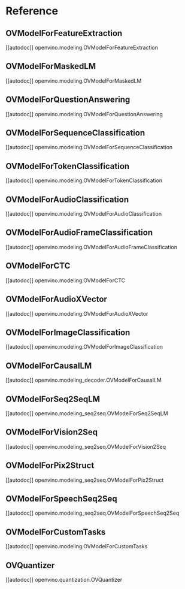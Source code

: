 <!---
Copyright 2022 The HuggingFace Team. All rights reserved.

Licensed under the Apache License, Version 2.0 (the "License");
you may not use this file except in compliance with the License.
You may obtain a copy of the License at

    http://www.apache.org/licenses/LICENSE-2.0

Unless required by applicable law or agreed to in writing, software
distributed under the License is distributed on an "AS IS" BASIS,
WITHOUT WARRANTIES OR CONDITIONS OF ANY KIND, either express or implied.
See the License for the specific language governing permissions and
limitations under the License.
-->

# Reference

## OVModelForFeatureExtraction

[[autodoc]] openvino.modeling.OVModelForFeatureExtraction

## OVModelForMaskedLM

[[autodoc]] openvino.modeling.OVModelForMaskedLM

## OVModelForQuestionAnswering

[[autodoc]] openvino.modeling.OVModelForQuestionAnswering

## OVModelForSequenceClassification

[[autodoc]] openvino.modeling.OVModelForSequenceClassification

## OVModelForTokenClassification

[[autodoc]] openvino.modeling.OVModelForTokenClassification

## OVModelForAudioClassification

[[autodoc]] openvino.modeling.OVModelForAudioClassification

## OVModelForAudioFrameClassification

[[autodoc]] openvino.modeling.OVModelForAudioFrameClassification

## OVModelForCTC

[[autodoc]] openvino.modeling.OVModelForCTC

## OVModelForAudioXVector

[[autodoc]] openvino.modeling.OVModelForAudioXVector

## OVModelForImageClassification

[[autodoc]] openvino.modeling.OVModelForImageClassification

## OVModelForCausalLM

[[autodoc]] openvino.modeling_decoder.OVModelForCausalLM

## OVModelForSeq2SeqLM

[[autodoc]] openvino.modeling_seq2seq.OVModelForSeq2SeqLM

## OVModelForVision2Seq

[[autodoc]] openvino.modeling_seq2seq.OVModelForVision2Seq

## OVModelForPix2Struct

[[autodoc]] openvino.modeling_seq2seq.OVModelForPix2Struct

## OVModelForSpeechSeq2Seq

[[autodoc]] openvino.modeling_seq2seq.OVModelForSpeechSeq2Seq


## OVModelForCustomTasks

[[autodoc]] openvino.modeling.OVModelForCustomTasks


## OVQuantizer

[[autodoc]] openvino.quantization.OVQuantizer
